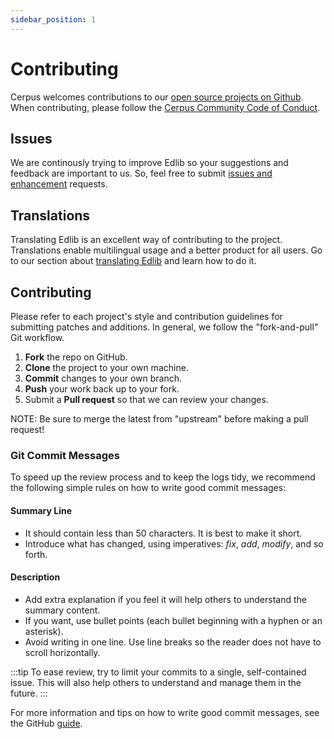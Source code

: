 ```yaml
---
sidebar_position: 1
---
```


# Contributing

Cerpus welcomes contributions to our [open source projects on Github](https://github.com/cerpus/Edlib). When contributing, please follow the [Cerpus Community Code of Conduct](https://github.com/cerpus/Edlib/blob/master/CODE_OF_CONDUCT.md).

## Issues

We are continously trying to improve Edlib so your suggestions and feedback are important to us. So, feel free to submit [issues and enhancement](https://github.com/cerpus/Edlib/issues) requests.

## Translations
Translating Edlib is an excellent way of contributing to the project. Translations enable multilingual usage and a better product for all users. Go to our section about [translating Edlib](./translation) and learn how to do it. 

## Contributing

Please refer to each project's style and contribution guidelines for submitting patches and additions. In general, we follow the "fork-and-pull" Git workflow.

 1. **Fork** the repo on GitHub.
 2. **Clone** the project to your own machine.
 3. **Commit** changes to your own branch.
 4. **Push** your work back up to your fork.
 5. Submit a **Pull request** so that we can review your changes.

NOTE: Be sure to merge the latest from "upstream" before making a pull request!

### Git Commit Messages

To speed up the review process and to keep the logs tidy, we recommend the following simple rules on how to write good commit messages:

#### Summary Line

- It should contain less than 50 characters. It is best to make it short.
- Introduce what has changed, using imperatives: *fix*, *add*, *modify*, and so forth.

#### Description

- Add extra explanation if you feel it will help others to understand the summary content.
- If you want, use bullet points (each bullet beginning with a hyphen or an asterisk).
- Avoid writing in one line. Use line breaks so the reader does not have to scroll horizontally.

:::tip
To ease review, try to limit your commits to a single, self-contained issue. This will also help others to understand and manage them in the future.
:::

For more information and tips on how to write good commit messages, see the GitHub [guide](https://github.com/erlang/otp/wiki/writing-good-commit-messages).
